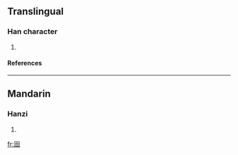 ==Translingual==
===Han character===
{{Han char|rn=31|rad=囗|as=05|sn=8|four=|canj=田戈口 (WIR)}}
# {{defn|Han|sort=囗05}}
====References====
{{Han ref|kx=0218.041|dkj=04751|dj=0446.060|hdz=10717.160|uh=56FC|ud=22268}}
----
==Mandarin==
===Hanzi===
{{cmn-hanzi|pin=[[tāi]] ([[tai1]])|wg=t'ai<sup>1</sup>}}
# {{defn|Mandarin}}

[[fr:囼]]